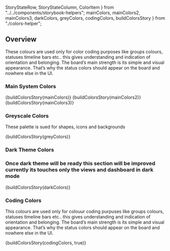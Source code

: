   StoryStateRow,
  StoryStateColumn,
  ColorItem
} from "../../components/storybook-helpers";
  mainColors,
  mainColors2,
  mainColors3,
  darkColors,
  greyColors,
  codingColors,
  buildColorsStory
} from "./colors-helper";

<Meta title="Introduction|Foundations/Colors" />

## Overview

These colours are used only for color coding purposes like groups colours, statuses timeline bars etc..
this gives understanding and indication of orientation and belonging. The board’s main strength is its simple and visual appearance.
That’s why the status colors should appear on the board and nowhere else in the UI.

### Main System Colors

<Story name="Main system colors">
  <StoryWrapper>
    {buildColorsStory(mainColors)}
    {buildColorsStory(mainColors2)}
    {buildColorsStory(mainColors3)}
  </StoryWrapper>
</Story>

### Greyscale Colors

These palette is sued for shapes, icons and backgrounds

<Story name="Grey shades colors">
  <StoryWrapper>{buildColorsStory(greyColors)}</StoryWrapper>
</Story>

### Dark Theme Colors

### Once dark theme will be ready this section will be improved currently its touches only the views and dashboard in dark mode

<Story name="Dark theme colors">
  <StoryWrapper>{buildColorsStory(darkColors)}</StoryWrapper>
</Story>

### Coding Colors

This colours are used only for colouur coding purpuses like groups colours, statuses timeline bars etc.. this gives understanding and indication of orientation and belonging.
The board’s main strength is its simple and visual appearance. That’s why the status colors should appear on the board and nowhere else in the UI.

<Story name="Group color coding">
  <StoryWrapper>{buildColorsStory(codingColors, true)}</StoryWrapper>
</Story>
